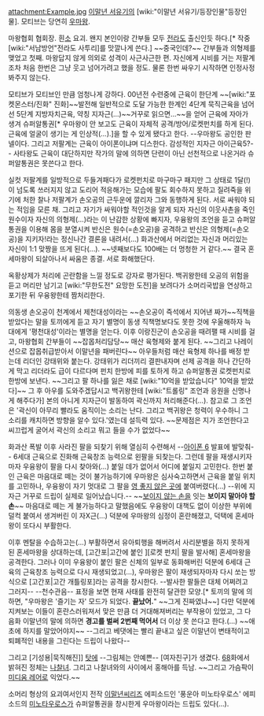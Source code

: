 attachment:Example.jpg
[[이말년 서유기]]의 [wiki:"이말년 서유기/등장인물"등장인물]. 모티브는 당연히 [[우마왕]].

마왕협회 협회장. 흰[[소]] 요괴. 왠지 본인이랑 간부들 모두 [[전라도]] 출신인듯 하다.[* 작중 [wiki:"서남방언"전라도 사투리]를 맛깔나게 쓴다.] ~~중국인데?~~ 간부들과 의형제를 맺었고 첫째. 마왕답지 않게 의외로 성격이 사근사근한 편. 자신에게 시비를 거는 저팔계조차 처음 한번은 그냥 웃고 넘어가려고 했을 정도. 물론 한번 싸우기 시작하면 인정사정 봐주지 않는다.

모티브가 모티브인 만큼 엄청나게 강하다. 00년전 수련중에 근육이 한단계 ~~[wiki:"포켓몬스터/진화" 진화]~~발전해 일반적으로 도달 가능한 한계인 4단계 묵직근육을 넘어선 5단계 지방자치근육, 약칭 지자근(...)~~거꾸로 읽으면...~~을 얻어 근육에 자아가 생겨 슈퍼알통권[* 우마왕이 안 보고도 근육이 자체적 공격/방어/로켓펀치를 하게 된다. 근육에 얼굴이 생기는 게 인상적(...).]을 할 수 있게 됐다고 한다. --우마왕도 공인한 판넬이다. 그리고 저팔계는 근육이 아이폰이냐며 디스한다. 감성적인 지자근 아이근육5?-- 사타왕도 근육이 대단하지만 작가의 말에 의하면 단련이 아닌 선천적으로 나온거라 슈퍼알통권은 못쓴다고 한다.

실컷 저팔계를 일방적으로 두들겨패다가 로켓펀치로 마구마구 패지만 그 상태로 1달(!)이 넘도록 쓰러지지 않고 도리어 적응해가는 모습에 팔도 회수하지 못하고 질려죽을 위기에 처한 찰나 저팔계가 손오공의 근두운에 깔리자 그와 동행하게 된다. 서로 싸워야 되는 적임을 모른 채. 그리고 자기가 싸워야할 적인것을 알게 되자 자신의 이웃사촌을 죽인 원수이자 자신의 의형제(...)라는 이 난감한 상황에 빠지자, 우융왕의 조언을 듣고 슈퍼알통권을 이용해 몸을 분열시켜 반신은 원수(=손오공)을 공격하고 반신은 의형제(=손오공)을 지키자!라는 정신나간 결론을 내려서(...) 화과산에서 머리없는 자신과 머리있는 자신이 1:1 맞짱을 뜨게 된다(...). ~~넷째보다도 100배는 더 멍청한 거 같다.~~ 결국 혼세마왕이 되살아나서 싸움은 종결. 서로 화해했단다.

옥황상제가 처리에 곤란함을 느낄 정도로 강자로 평가된다. 백귀왕한테 오공의 위험을 듣고 머리만 남기고 [wiki:"무한도전" 요망한 도전]을 보려다가 소머리국밥을 연상하고 포기한 뒤 우융왕한테 짬처리한다.

의동생 손오공이 천계에서 제천대성이라는 ~~손오공이 즉석에서 지어낸 짜가~~직책을 받았다는 말을 토끼에게 듣고 자기 별명이 동생 직책명보다도 못한 것에 우울해하자 늑대에게 '평천대성'이라는 별명을 얻는다. 이후 이랑진군이 손오공을 때려팰 때 시비를 걸고, 마왕협회 간부들이 ~~잡몹처리담당~~ 매산 육형제와 붙게 된다. ~~그리고 나레이션으로 잡몹취급받아서 이말년을 패버린다~~ 아우들처럼 매산 육형제 하나를 배정 받는데 리더인 강태위와 붙는다. 강태위가 리더끼리 결판내자며 선제 공격을 하나 간단하게 막고 리더라도 급이 다르다며 펀치 한방에 피를 토하게 하고 슈퍼알통권 로켓펀치로 한방에 보낸다. ~~그리고 팔 하나를 잃은 채로 [wiki:"10억을 받았습니다" 10억을 받았다]~~ 그 후 아우를 도와주겠답시고 백귀왕한테 [wiki:"트롤링" 조언과 응원을 신명나게 해주다가] 본의 아니게 지자근이 발동하여 곽신까지 처리해준다(...). 참고로 그 조언은 '곽신이 아무리 빨라도 움직이는 소리는 난다. 그리고 백귀왕은 청력이 우수하니 그 소리를 캐치하면 방향을 알수 있다.'였는데 설득력 있다. ~~문제점은 지가 조언한다고 씨끄럽게 굴어서 곽신의 소리고 뭐고 들을 수가 없었다~~

화과산 폭발 이후 사라진 팔을 되찾기 위해 열심히 수련해서 --[[아이폰 6]] 발표에 발맞춰-- 6세대 근육으로 진화해 근육창조 능력으로 왼팔을 되찾는다. 그런데 팔을 재생시키자마자 우융왕이 팔을 다시 찾아와(...) 붙일 데가 없어서 어디에 붙일지 고민한다. 한번 붙인 근육은 마음대로 떼는 것이 불가능하기에 우마왕은 심사숙고하면서 근육을 붙일 위치를 고민하나, 우융왕이 자기 멋대로 그 팔을 [[영 좋지 않은 곳]]에 붙여버렸다(...) --위에 지자근 거꾸로 드립이 실제로 일어났습니다.-- ~~[[보이지 않는 손]]을 잇는 '''보이지 말아야 할 손'''~~ 마음대로 떼는 게 불가능하다고 말했음에도 우융왕이 대책도 없이 이상한 부위에 덜컥 붙여서 생겨버린 이 자X근(…) 덕분에 우마왕의 심정이 혼란해졌고, 덕택에 혼세마왕이 또다시 부활한다.

이후 멘탈을 수습하고는(…) 부활하면서 유아퇴행을 해버려서 사리분별을 하지 못하게 된 혼세마왕을 상대하는데, [고간포|고간에 붙인 ][로켓 펀치| 팔을 발사해] 혼세마왕을 공격한다. 그러나 이미 우융왕이 붙인 팔은 신체의 일부로 동화해버린 덕분에 6세대 근육의 근육창조 능력으로 다시 재생되었고(…), 우마왕은 팔이 재생되자마자 다시 쏘는 방식으로 [고간포|고간 개틀링포]라는 공격을 창시한다. --발사한 팔들은 대체 어쩌려고 그러지-- --천수관음-- 표정을 보면 현재 사태를 완전히 달관한 모양.[* 토끼의 말에 의하면, "우마왕은 '즐기는 자' 모드가 되었다. '''끝났어.'''" ~~그게 진짜였냐~~] 다만 덕분에 지켜보는 이들이 혼란스러워져서 맞은 만큼 더 거대해져버리는 부작용이 있었고, 그 다음화 이말년의 말에 의하면 '''경고를 벌써 2번째 먹어서''' 더 이상 못 쓴다고 한다.(...) ~~애초에 하지를 말았어야지~~
--그리고 베댓에는 빨리 끝내고 싶은 이말년이 변태적이고 퇴폐적인 내용을 그린다는 드립이 나왔다--

그리고 [기성용|묵직해진]] [[거근|탓에]] --그림체는 안예쁜-- [여자친구]가 생겼다. [http://comic.naver.com/webtoon/detail.nhn?titleId=602921&no=68&weekday=thu 68]화에서 밝혀진 정체는 [[나찰녀]]. 그리고 나찰녀와의 사이에서 홍해아를 득남. ~~그리고 가슴팍이 [[스테이크#S-1.2|미디움 레어]]로 익었다.~~

소머리 형상의 요괴여서인지 전작 [[이말년씨리즈]] 에피소드인 '풍운아 미노타우로스' 에피소드의 [[미노타우로스]]가 슈퍼알통권을 창시한게 우마왕이라는 드립도 있다(...).
